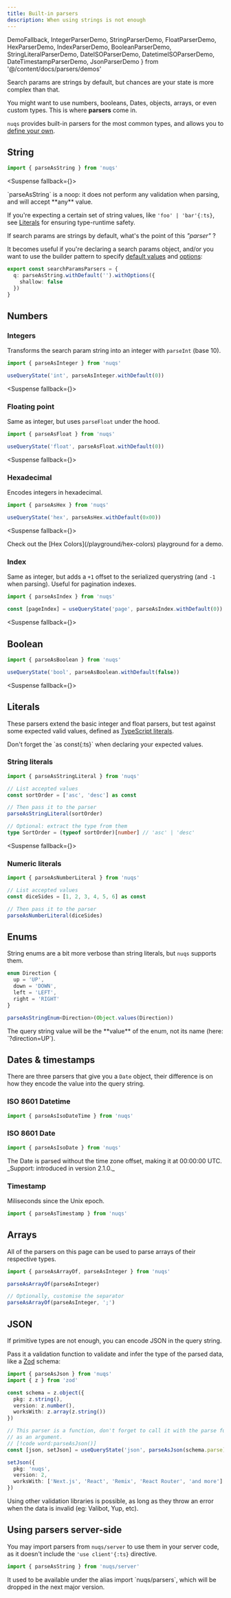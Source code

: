 ```yaml
---
title: Built-in parsers
description: When using strings is not enough
---
```


  DemoFallback,
  IntegerParserDemo,
  StringParserDemo,
  FloatParserDemo,
  HexParserDemo,
  IndexParserDemo,
  BooleanParserDemo,
  StringLiteralParserDemo,
  DateISOParserDemo,
  DatetimeISOParserDemo,
  DateTimestampParserDemo,
  JsonParserDemo
} from '@/content/docs/parsers/demos'

Search params are strings by default, but chances are your state is more complex than that.

You might want to use numbers, booleans, Dates, objects, arrays, or even custom types.
This is where **parsers** come in.

`nuqs` provides built-in parsers for the most common types, and allows you to [define your own](./making-your-own).

## String

```ts
import { parseAsString } from 'nuqs'
```

<Suspense fallback={<DemoFallback />}>
  <StringParserDemo />
</Suspense>

<Callout title="Type-safety tip">
`parseAsString` is a noop: it does not perform any validation when parsing,
and will accept **any** value.

If you're expecting a certain set of string values, like `'foo' | 'bar'{:ts}`,
see [Literals](#literals) for ensuring type-runtime safety.

</Callout>

If search params are strings by default, what's the point of this _"parser"_ ?

It becomes useful if you're declaring a search params object, and/or you want
to use the builder pattern to specify [default values](./basic-usage#default-values)
and [options](../options):

```ts
export const searchParamsParsers = {
  q: parseAsString.withDefault('').withOptions({
    shallow: false
  })
}
```

## Numbers

### Integers

Transforms the search param string into an integer with `parseInt` (base 10).

```ts
import { parseAsInteger } from 'nuqs'

useQueryState('int', parseAsInteger.withDefault(0))
```

<Suspense fallback={<DemoFallback />}>
  <IntegerParserDemo />
</Suspense>

### Floating point

Same as integer, but uses `parseFloat` under the hood.

```ts
import { parseAsFloat } from 'nuqs'

useQueryState('float', parseAsFloat.withDefault(0))
```

<Suspense fallback={<DemoFallback />}>
  <FloatParserDemo />
</Suspense>

### Hexadecimal

Encodes integers in hexadecimal.

```ts
import { parseAsHex } from 'nuqs'

useQueryState('hex', parseAsHex.withDefault(0x00))
```

<Suspense fallback={<DemoFallback />}>
  <HexParserDemo />
</Suspense>

<Callout title="Going further">
  Check out the [Hex Colors](/playground/hex-colors) playground for a demo.
</Callout>

### Index

Same as integer, but adds a `+1` offset to the serialized querystring (and `-1` when parsing).
Useful for pagination indexes.

```ts
import { parseAsIndex } from 'nuqs'

const [pageIndex] = useQueryState('page', parseAsIndex.withDefault(0))
```

<Suspense fallback={<DemoFallback />}>
  <IndexParserDemo />
</Suspense>

## Boolean

```ts
import { parseAsBoolean } from 'nuqs'

useQueryState('bool', parseAsBoolean.withDefault(false))
```

<Suspense fallback={<DemoFallback />}>
  <BooleanParserDemo />
</Suspense>

## Literals

These parsers extend the basic integer and float parsers, but test against
some expected valid values, defined as [TypeScript literals](https://www.typescriptlang.org/docs/handbook/2/everyday-types.html#literal-types).

<Callout title="Note">
Don't forget the `as const{:ts}` when declaring your expected values.
</Callout>

### String literals

```ts /as const/
import { parseAsStringLiteral } from 'nuqs'

// List accepted values
const sortOrder = ['asc', 'desc'] as const

// Then pass it to the parser
parseAsStringLiteral(sortOrder)

// Optional: extract the type from them
type SortOrder = (typeof sortOrder)[number] // 'asc' | 'desc'
```

<Suspense fallback={<DemoFallback />}>
  <StringLiteralParserDemo />
</Suspense>

### Numeric literals

```ts /as const/
import { parseAsNumberLiteral } from 'nuqs'

// List accepted values
const diceSides = [1, 2, 3, 4, 5, 6] as const

// Then pass it to the parser
parseAsNumberLiteral(diceSides)
```

## Enums

String enums are a bit more verbose than string literals, but `nuqs` supports them.

```ts
enum Direction {
  up = 'UP',
  down = 'DOWN',
  left = 'LEFT',
  right = 'RIGHT'
}

parseAsStringEnum<Direction>(Object.values(Direction))
```

<Callout title="Note">
  The query string value will be the **value** of the enum, not its name (here:
  `?direction=UP`).
</Callout>

## Dates & timestamps

There are three parsers that give you a `Date` object, their difference is
on how they encode the value into the query string.

### ISO 8601 Datetime

```ts
import { parseAsIsoDateTime } from 'nuqs'
```

<Suspense>
  <DatetimeISOParserDemo />
</Suspense>

### ISO 8601 Date

```ts
import { parseAsIsoDate } from 'nuqs'
```

<Suspense>
  <DateISOParserDemo />
</Suspense>

<Callout>
  The Date is parsed without the time zone offset, making it at 00:00:00 UTC.
  <br />
  <span className="mt-1.5 block">_Support: introduced in version 2.1.0._</span>
</Callout>

### Timestamp

Miliseconds since the Unix epoch.

```ts
import { parseAsTimestamp } from 'nuqs'
```

<Suspense>
  <DateTimestampParserDemo />
</Suspense>

## Arrays

All of the parsers on this page can be used to parse arrays of their respective types.

```ts
import { parseAsArrayOf, parseAsInteger } from 'nuqs'

parseAsArrayOf(parseAsInteger)

// Optionally, customise the separator
parseAsArrayOf(parseAsInteger, ';')
```

## JSON

If primitive types are not enough, you can encode JSON in the query string.

Pass it a validation function to validate and infer the type of the parsed data,
like a [Zod](https://zod.dev) schema:

```ts
import { parseAsJson } from 'nuqs'
import { z } from 'zod'

const schema = z.object({
  pkg: z.string(),
  version: z.number(),
  worksWith: z.array(z.string())
})

// This parser is a function, don't forget to call it with the parse function
// as an argument.
// [!code word:parseAsJson()]
const [json, setJson] = useQueryState('json', parseAsJson(schema.parse))

setJson({
  pkg: 'nuqs',
  version: 2,
  worksWith: ['Next.js', 'React', 'Remix', 'React Router', 'and more']
})
```

<Suspense>
  <JsonParserDemo />
</Suspense>

Using other validation libraries is possible, as long as they throw an error
when the data is invalid (eg: Valibot, Yup, etc).

## Using parsers server-side

You may import parsers from `nuqs/server` to use them in your server code,
as it doesn't include the `'use client'{:ts}` directive.

```ts
import { parseAsString } from 'nuqs/server'
```

<Callout title="Note">
  It used to be available under the alias import `nuqs/parsers`, which will be
  dropped in the next major version.
</Callout>
